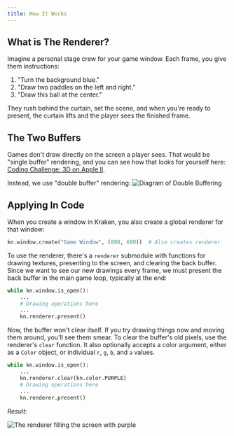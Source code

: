 ```yaml
---
title: How It Works
---
```


## What is The Renderer?
Imagine a personal stage crew for your game window.
Each frame, you give them instructions:
1. "Turn the background blue."
1. "Draw two paddles on the left and right."
1. "Draw this ball at the center."

They rush behind the curtain, set the scene, and when you're ready to present, the curtain lifts and the player sees the finished frame.

## The Two Buffers
Games don't draw directly on the screen a player sees.
That would be "single buffer" rendering, and you can see how that looks for yourself here:
[Coding Challenge: 3D on Apple II](https://youtu.be/PHfKCxjsmos?t=530&si=aBDHqR8RBO9VQ1OK).

Instead, we use "double buffer" rendering:
<img src="/images/double buffering.png" alt="Diagram of Double Buffering" id="dbuff" />

## Applying In Code
When you create a window in Kraken, you also create a global renderer for that window:
```py
kn.window.create("Game Window", (800, 600))  # Also creates renderer
```

To use the renderer, there's a `renderer` submodule with functions for drawing textures, presenting to the screen, and clearing the back buffer.
Since we want to see our new drawings every frame, we must present the back buffer in the main game loop, typically at the end:
```py
while kn.window.is_open():
    ...
    # Drawing operations here
    ...
    kn.renderer.present()
```

Now, the buffer won't clear itself. If you try drawing things now and moving them around, you'll see them smear.
To clear the buffer's old pixels, use the renderer's `clear` function.
It also optionally accepts a color argument, either as a `Color` object, or individual `r`, `g`, `b`, and `a` values.
```py
while kn.window.is_open():
    ...
    kn.renderer.clear(kn.color.PURPLE)
    # Drawing operations here
    ...
    kn.renderer.present()
```

<p style={{marginBottom: 0}}><i>Result:</i></p>
<img src="/images/rend-works-01.png" alt="The renderer filling the screen with purple" />
